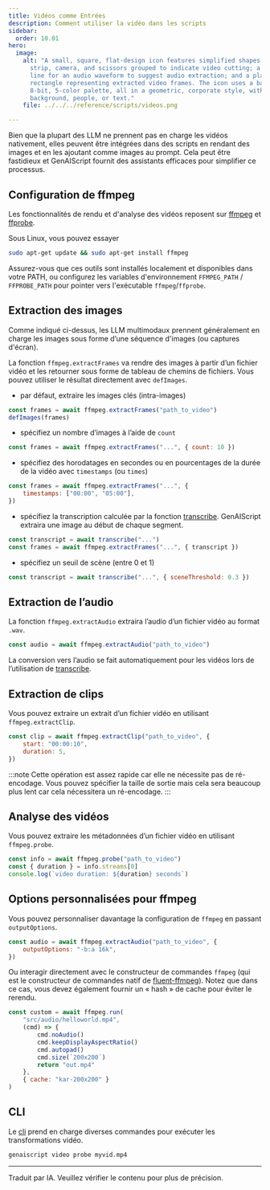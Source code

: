 ```yaml
---
title: Vidéos comme Entrées
description: Comment utiliser la vidéo dans les scripts
sidebar:
  order: 10.01
hero:
  image:
    alt: "A small, square, flat-design icon features simplified shapes: a film
      strip, camera, and scissors grouped to indicate video cutting; a jagged
      line for an audio waveform to suggest audio extraction; and a plain
      rectangle representing extracted video frames. The icon uses a basic,
      8-bit, 5-color palette, all in a geometric, corporate style, with no
      background, people, or text."
    file: ../../../reference/scripts/videos.png

---
```


Bien que la plupart des LLM ne prennent pas en charge les vidéos nativement, elles peuvent être intégrées dans des scripts en rendant des images et en les ajoutant comme images au prompt. Cela peut être fastidieux et GenAIScript fournit des assistants efficaces pour simplifier ce processus.

## Configuration de ffmpeg

Les fonctionnalités de rendu et d'analyse des vidéos reposent sur [ffmpeg](https://ffmpeg.org/) et [ffprobe](https://ffmpeg.org/ffprobe.html).

Sous Linux, vous pouvez essayer

```sh
sudo apt-get update && sudo apt-get install ffmpeg
```

Assurez-vous que ces outils sont installés localement et disponibles dans votre PATH, ou configurez les variables d'environnement `FFMPEG_PATH` / `FFPROBE_PATH` pour pointer vers l'exécutable `ffmpeg`/`ffprobe`.

## Extraction des images

Comme indiqué ci-dessus, les LLM multimodaux prennent généralement en charge les images sous forme d’une séquence d'images (ou captures d'écran).

La fonction `ffmpeg.extractFrames` va rendre des images à partir d’un fichier vidéo et les retourner sous forme de tableau de chemins de fichiers. Vous pouvez utiliser le résultat directement avec `defImages`.

* par défaut, extraire les images clés (intra-images)

```js
const frames = await ffmpeg.extractFrames("path_to_video")
defImages(frames)
```

* spécifiez un nombre d’images à l’aide de `count`

```js "count: 10"
const frames = await ffmpeg.extractFrames("...", { count: 10 })
```

* spécifiez des horodatages en secondes ou en pourcentages de la durée de la vidéo avec `timestamps` (ou `times`)

```js "timestamps"
const frames = await ffmpeg.extractFrames("...", {
    timestamps: ["00:00", "05:00"],
})
```

* spécifiez la transcription calculée par la fonction [transcribe](../../../reference/reference/scripts/transcription/). GenAIScript extraira une image au début de chaque segment.

```js "timestamps"
const transcript = await transcribe("...")
const frames = await ffmpeg.extractFrames("...", { transcript })
```

* spécifiez un seuil de scène (entre 0 et 1)

```js "sceneThreshold"
const transcript = await transcribe("...", { sceneThreshold: 0.3 })
```

## Extraction de l’audio

La fonction `ffmpeg.extractAudio` extraira l’audio d’un fichier vidéo au format `.wav`.

```js
const audio = await ffmpeg.extractAudio("path_to_video")
```

La conversion vers l’audio se fait automatiquement pour les vidéos lors de l’utilisation de [transcribe](../../../reference/reference/scripts/transcription/).

## Extraction de clips

Vous pouvez extraire un extrait d’un fichier vidéo en utilisant `ffmpeg.extractClip`.

```js
const clip = await ffmpeg.extractClip("path_to_video", {
    start: "00:00:10",
    duration: 5,
})
```

:::note
Cette opération est assez rapide car elle ne nécessite pas de ré-encodage. Vous pouvez spécifier la taille de sortie mais cela sera beaucoup plus lent car cela nécessitera un ré-encodage.
:::

## Analyse des vidéos

Vous pouvez extraire les métadonnées d’un fichier vidéo en utilisant `ffmpeg.probe`.

```js
const info = await ffmpeg.probe("path_to_video")
const { duration } = info.streams[0]
console.log(`video duration: ${duration} seconds`)
```

## Options personnalisées pour ffmpeg

Vous pouvez personnaliser davantage la configuration de `ffmpeg` en passant `outputOptions`.

```js 'outputOptions: "-b:a 16k",'
const audio = await ffmpeg.extractAudio("path_to_video", {
    outputOptions: "-b:a 16k",
})
```

Ou interagir directement avec le constructeur de commandes `ffmpeg` (qui est le constructeur de commandes natif de [fluent-ffmpeg](https://www.npmjs.com/package/fluent-ffmpeg)). Notez que dans ce cas, vous devez également fournir un « hash » de cache pour éviter le rerendu.

```js wrap
const custom = await ffmpeg.run(
    "src/audio/helloworld.mp4",
    (cmd) => {
        cmd.noAudio()
        cmd.keepDisplayAspectRatio()
        cmd.autopad()
        cmd.size(`200x200`)
        return "out.mp4"
    },
    { cache: "kar-200x200" }
)
```

## CLI

Le [cli](../../../reference/reference/cli/video/) prend en charge diverses commandes pour exécuter les transformations vidéo.

```sh
genaiscript video probe myvid.mp4
```

<hr />

Traduit par IA. Veuillez vérifier le contenu pour plus de précision.
